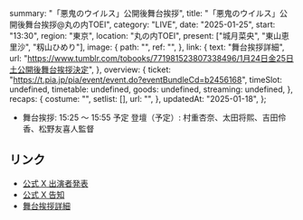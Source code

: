   summary: "「悪鬼のウイルス」公開後舞台挨拶",
  title: "「悪鬼のウイルス」公開後舞台挨拶@丸の内TOEI",
  category: "LIVE",
  date: "2025-01-25",
  start: "13:30",
  region: "東京",
  location: "丸の内TOEI",
  present: ["城月菜央", "東山恵里沙", "籾山ひめり"],
  image: {
    path: "",
    ref: "",
  },
  link: {
    text: "舞台挨拶詳細",
    url: "https://www.tumblr.com/tobooks/771981523807338496/1月24日金25日土公開後舞台挨拶決定",
  },
  overview: {
    ticket: "https://t.pia.jp/pia/event/event.do?eventBundleCd=b2456168",
    timeSlot: undefined,
    timetable: undefined,
    goods: undefined,
    streaming: undefined,
  },
  recaps: {
    costume: "",
    setlist: [],
    url: "",
  },
  updatedAt: "2025-01-18",
};

- 舞台挨拶: 15:25 〜 15:55 予定
  登壇（予定）: 村重杏奈、太田将熙、吉田伶香、松野友喜人監督

## リンク

- [公式 X 出演者発表](https://x.com/takanenofficial/status/1880563282513179108)
- [公式 X 告知](https://x.com/takanenofficial/status/1878328569082081545)
- [舞台挨拶詳細](https://www.tumblr.com/tobooks/771981523807338496/1月24日金25日土公開後舞台挨拶決定)
